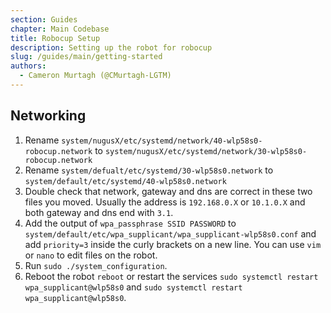 ```yaml
---
section: Guides
chapter: Main Codebase
title: Robocup Setup
description: Setting up the robot for robocup
slug: /guides/main/getting-started
authors:
  - Cameron Murtagh (@CMurtagh-LGTM)
---
```


## Networking

1. Rename `system/nugusX/etc/systemd/network/40-wlp58s0-robocup.network`
   to `system/nugusX/etc/systemd/network/30-wlp58s0-robocup.network`
2. Rename `system/defualt/etc/systemd/30-wlp58s0.network` to `system/default/etc/systemd/40-wlp58s0.network`
3. Double check that network, gateway and dns are correct in these two files you moved.
   Usually the address is `192.168.0.X` or `10.1.0.X` and both gateway and dns end with `3.1`.
4. Add the output of `wpa_passphrase SSID PASSWORD` to `system/default/etc/wpa_supplicant/wpa_supplicant-wlp58s0.conf`
   and add `priority=3` inside the curly brackets on a new line.
   You can use `vim` or `nano` to edit files on the robot.
5. Run `sudo ./system_configuration`.
6. Reboot the robot `reboot` or restart the services
   `sudo systemctl restart wpa_supplicant@wlp58s0` and `sudo systemctl restart wpa_supplicant@wlp58s0`.
